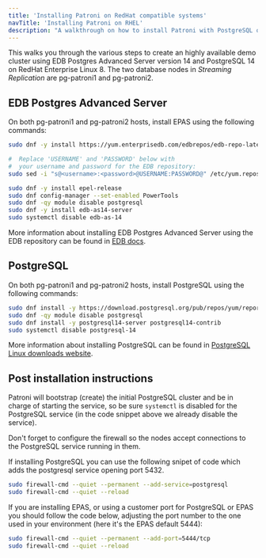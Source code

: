 ```yaml
---
title: 'Installing Patroni on RedHat compatible systems'
navTitle: 'Installing Patroni on RHEL'
description: "A walkthrough on how to install Patroni with PostgreSQL or EPAS on RedHat Enterprise Linux family systems"
---
```


This walks you through the various steps to create an highly available demo cluster using EDB Postgres Advanced Server version 14 and PostgreSQL 14 on RedHat Enterprise Linux 8. The two database nodes in _Streaming Replication_ are pg-patroni1 and pg-patroni2.

## EDB Postgres Advanced Server

On both pg-patroni1 and pg-patroni2 hosts, install EPAS using the following commands:

```bash
sudo dnf -y install https://yum.enterprisedb.com/edbrepos/edb-repo-latest.noarch.rpm

#  Replace 'USERNAME' and 'PASSWORD' below with
#  your username and password for the EDB repository:
sudo sed -i "s@<username>:<password>@USERNAME:PASSWORD@" /etc/yum.repos.d/edb.repo

sudo dnf -y install epel-release
sudo dnf config-manager --set-enabled PowerTools
sudo dnf -qy module disable postgresql
sudo dnf -y install edb-as14-server
sudo systemctl disable edb-as-14
```

More information about installing EDB Postgres Advanced Server using the EDB repository can be found in [EDB docs](https://www.enterprisedb.com/docs/epas/latest/epas_inst_linux/installing_epas_using_edb_repository).


## PostgreSQL

On both pg-patroni1 and pg-patroni2 hosts, install PostgreSQL using the following commands:

```bash
sudo dnf install -y https://download.postgresql.org/pub/repos/yum/reporpms/EL-8-x86_64/pgdg-redhat-repo-latest.noarch.rpm
sudo dnf -qy module disable postgresql
sudo dnf install -y postgresql14-server postgresql14-contrib
sudo systemctl disable postgresql-14
```

More information about installing PostgreSQL can be found in [PostgreSQL Linux downloads website](https://www.postgresql.org/download/linux/redhat/).

## Post installation instructions

Patroni will bootstrap (create) the initial PostgreSQL cluster and be in charge of starting the service, so be sure `systemctl` is disabled for the PostgreSQL service (in the code snippet above we already disable the service).

Don't forget to configure the firewall so the nodes accept connections to the PostgreSQL service running in them.

If installing PostgreSQL you can use the following snipet of code which adds the postgresql service opening port 5432.

```bash
sudo firewall-cmd --quiet --permanent --add-service=postgresql
sudo firewall-cmd --quiet --reload
```

If you are installing EPAS, or using a customer port for PostgreSQL or EPAS you should follow the code below, adjusting the port number to the one used in your environment (here it's the EPAS default 5444):

```bash
sudo firewall-cmd --quiet --permanent --add-port=5444/tcp
sudo firewall-cmd --quiet --reload
```


